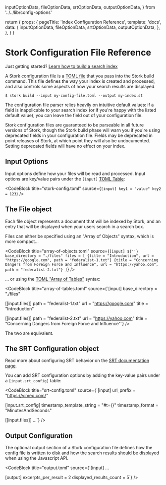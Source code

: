   inputOptionData,
  fileOptionData,
  srtOptionData,
  outputOptionData,
} from '../../lib/config-options'

  return {
    props: {
      pageTitle: 'Index Configuration Reference',
      template: 'docs',
      data: {
        inputOptionData,
        fileOptionData,
        srtOptionData,
        outputOptionData,
      },
    },
  }
}

# Stork Configuration File Reference

Just getting started? [Learn how to build a search index](/docs/build)

A Stork configuration file is a [TOML file](https://toml.io/en/) that you pass into the Stork build command. This file defines the way your index is created and processed, and also controls some aspects of how your search results are displayed.

```
$ stork build --input my-config-file.toml --output my-index.st
```

The configuration file parser relies heavily on intuitive default values: if a field is inapplicable to your search index (or if you're happy with the listed default value), you can leave the field out of your configuration file.

Stork configuration files are guaranteed to be parseable in all future versions of Stork, though the Stork build phase will warn you if you're using deprecated fields in your configuration file. Fields may be deprecated in point releases of Stork, at which point they will also be undocumented. Setting deprecated fields will have no effect on your index.

## Input Options

Input options define how your files will be read and processed. Input options are key/value pairs under the `[input]` [TOML Table](https://toml.io/en/v1.0.0#table):

<CodeBlock
  title="stork-config.toml"
  source={`[input]
key1 = "value"
key2 = 123`}
/>

<ApiReferenceTable options={props.data.inputOptionData} />

## The File object

Each file object represents a document that will be indexed by Stork, and an entry that will be displayed when your users search in a search box.

Files can either be specified using an "Array of Objects" syntax, which is more compact...

<CodeBlock
  title="array-of-objects.toml"
  source={`[input]
${''}
base_directory = "./files"
files = [
  {title = "Introduction", url = "https://google.com", path = "federalist-1.txt"}
  {title = "Concerning Dangers from Foreign Force and Influence", url = "https://yahoo.com", path = "federalist-2.txt"}
]`}
/>

... or using the [TOML "Array of Tables"](https://toml.io/en/v1.0.0#array-of-tables) syntax:

<CodeBlock
  title="array-of-tables.toml"
  source={`[input]
base_directory = "./files"
 
[[input.files]] 
path = "federalist-1.txt"
url = "https://google.com"
title = "Introduction"
 
[[input.files]]
path = "federalist-2.txt"
url = "https://yahoo.com"
title = "Concerning Dangers from Foreign Force and Influence"`}
/>

The two are equivalent.

<ApiReferenceTable options={props.data.fileOptionData} />

## The SRT Configuration object

Read more about configuring SRT behavior on the [SRT documentation page](/docs/srt).

You can add SRT configuration options by adding the key-value pairs under a `[input.srt_config]` table:

<CodeBlock
  title="srt-config.toml"
  source={`[input]
url_prefix = "https://vimeo.com/"
  
[input.srt_config]
timestamp_template_string = "#t={}"
timestamp_format = "MinutesAndSeconds"
  
[[input.files]]
...`}
/>

<ApiReferenceTable options={props.data.srtOptionData} />

## Output Configuration

The optional output section of a Stork configuration file defines how the config file is written to disk and how the search results should be displayed when using the Javascript API.

<CodeBlock
  title="output.toml"
  source={`[input]
...
 
[output]
excerpts_per_result = 2
displayed_results_count = 5`}
/>

<ApiReferenceTable options={props.data.outputOptionData} />
